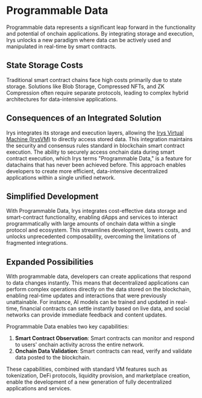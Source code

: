 # Programmable Data

Programmable data represents a significant leap forward in the functionality and potential of onchain applications. By integrating storage and execution, Irys unlocks a new paradigm where data can be actively used and manipulated in real-time by smart contracts.

## State Storage Costs

Traditional smart contract chains face high costs primarily due to state storage. Solutions like Blob Storage, Compressed NFTs, and ZK Compression often require separate protocols, leading to complex hybrid architectures for data-intensive applications.

## Consequences of an Integrated Solution

Irys integrates its storage and execution layers, allowing the [Irys Virtual Machine (IrysVM)](/why-build-on-irys/irysvm) to directly access stored data. This integration maintains the security and consensus rules standard in blockchain smart contract execution. The ability to securely access onchain data during smart contract execution, which Irys terms "Programmable Data," is a feature for datachains that has never been achieved before. This approach enables developers to create more efficient, data-intensive decentralized applications within a single unified network.

## Simplified Development

With Programmable Data, Irys integrates cost-effective data storage and smart-contract functionality, enabling dApps and services to interact programmatically with large amounts of onchain data within a single protocol and ecosystem. This streamlines development, lowers costs, and unlocks unprecedented composability, overcoming the limitations of fragmented integrations.

## Expanded Possibilities

With programmable data, developers can create applications that respond to data changes instantly. This means that decentralized applications can perform complex operations directly on the data stored on the blockchain, enabling real-time updates and interactions that were previously unattainable. For instance, AI models can be trained and updated in real-time, financial contracts can settle instantly based on live data, and social networks can provide immediate feedback and content updates.

Programmable Data enables two key capabilities:

1. **Smart Contract Observation**: Smart contracts can monitor and respond to users' onchain activity across the entire network.
2. **Onchain Data Validation**: Smart contracts can read, verify and validate data posted to the blockchain.

These capabilities, combined with standard VM features such as tokenization, DeFi protocols, liquidity provision, and marketplace creation, enable the development of a new generation of fully decentralized applications and services.
